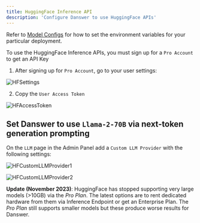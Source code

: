 ```yaml
---
title: HuggingFace Inference API
description: 'Configure Danswer to use HuggingFace APIs'
---
```


Refer to [Model Configs](https://docs.danswer.dev/gen_ai_configs/overview#model-configs) for how to set the
environment variables for your particular deployment.

To use the HuggingFace Inference APIs, you must sign up for a `Pro Account` to get an API Key
1. After signing up for `Pro Account`, go to your user settings:

![HFSettings](/images/gen_ai/HFSettings.png)

2. Copy the `User Access Token`

![HFAccessToken](/images/gen_ai/HFAccessToken.png)


## Set Danswer to use `Llama-2-70B` via next-token generation prompting

On the `LLM` page in the Admin Panel add a `Custom LLM Provider` with the following settings:

![HFCustomLLMProvider1](/images/gen_ai/HFCustomLLMProvider1.png)

![HFCustomLLMProvider2](/images/gen_ai/HFCustomLLMProvider2.png)

**Update (November 2023)**: HuggingFace has stopped supporting very large models (>10GB) via the *Pro Plan*.
The latest options are to rent dedicated hardware from them via Inference Endpoint or get an Enterprise Plan.
The *Pro Plan* still supports smaller models but these produce worse results for Danswer.
